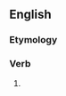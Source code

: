 ==English==

===Etymology===
{{suffix|en|knew|est}}

===Verb===
{{head|en|verb form|cat2=second-person singular forms}}

# {{en-archaic second-person singular past of|know}}